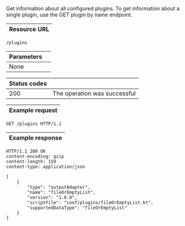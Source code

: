 Get information about all configured <DocsLink href="#plugin-overview">plugins</DocsLink>.
To get information about a single plugin, use
the <DocsLink href="#get-plugin-by-name">GET plugin by name endpoint</DocsLink>.

| Resource URL |
| ------------ |

```http
/plugins
```

| Parameters              |                              |
| ----------------------- | ---------------------------- |
| None                    |                              |

| Status codes |                                                                |
| ------------ | -------------------------------------------------------------- |
| 200          | The operation was successful                                   |

| Example request |
| --------------- |

```http
GET /plugins HTTP/1.1
```

| Example response |
| ---------------- |

```http
HTTP/1.1 200 OK
content-encoding: gzip
content-length: 159
content-type: application/json

[
    {
        "type": "outputAdapter",
        "name": "fileOrEmptyList",
        "version": "1.0.0",
        "scriptFile": "conf/plugins/fileOrEmptyList.kt",
        "supportedDataType": "fileOrEmptyList"
    }
]
```
